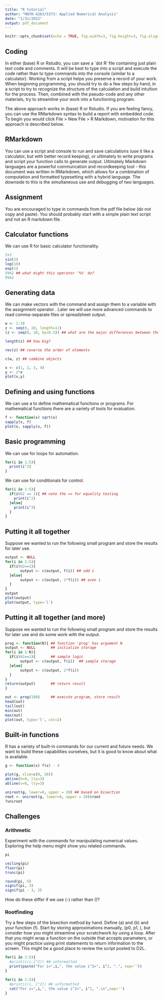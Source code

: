 ```yaml
---
title: "R tutorial"
author: "MATH 4263/5373: Applied Numerical Analysis"
date: "1/31/2022"
output: pdf_document
---
```


```r
knitr::opts_chunk$set(echo = TRUE, fig.width=3, fig.height=3, fig.align="center")
```

## Coding
In either (base) R or Rstudio, you can save a `dot R' file containing just plain text code and comments. It will be best to type into a script and execute the code rather than to type commands into the console (similar to a calculator).  Working from a script helps you preserve a record of your work. When beginning programming, you should try to do a few steps by hand, in a script to try to recognize the structure of the calculation and build intuition for the process.  Then, combined with the pseudo-code and any other materials, try to streamline your work into a functioning program.

The above approach works in (base) R or Rstudio.  If you are feeling fancy, you can use the RMarkdown syntax to build a report with embedded code.   To begin you would click File \> New File \> R Markdown, motivation for this approach is described below.

## RMarkdown
You can use a script and console to run and save calculations (use it like a calculator, but with better record keeping), or ultimately to write programs and script your function calls to generate output. Ultimately Markdown languages are a powerful communcation and recordkeeping tool - this document was written in RMarkdown, which allows for a combination of computation and formatted typesetting with a hybrid \LaTeX{} language.  The downside to this is the simultaneous use and debugging of two languages.

## Assignment
You are encouraged to type in commands from the pdf file below (do not copy and paste). You should probably start with a simple plain text script and not an R markdown file.

## Calculator functions
We can use R for basic calculator functionality.

```r
2+2
sin(2)
log(10)
exp(1)
5%%2 ## what might this operator '%%' do?
6%%2
```
## Generating data

We can make vectors with the \verb|c()| command and assign them to a variable with the assignment operator \verb|<-|.  Later we will use more advanced commands to read comma-separate files or spreadsheet output.

```r
w <- 1:10
z <- seq(0, 10, length=11)
(z <- seq(0, 10, by=0.5)) ## what are the major differences between these lines?

length(z) ## how big?

rev(z) ## reverse the order of elements

c(w, z) ## combine objects

x <- c(1, 2, 3, 4)
y <- 2*x
plot(x,y)
```

## Defining and using functions

We can use a \verb|function(...)| to define mathematical functions or programs.  For mathematical functions there are a variety of tools for evaluation.
```r
f <- function(x) sqrt(x)
sapply(x, f)
plot(x, sapply(x, f))
```

## Basic programming

We can use for loops for automation.
```r
for(i in 1:5){
  print(i^2)
}
```

We can use for conditionals for control.
```r
for(i in 1:5){
  if(i%%2 == 1){ ## note the == for equality testing
    print(i^2)
  }else{
    print(i^3)
  }
}
```

## Putting it all together

Suppose we wanted to run the following small program and store the results for later use.
```r
output <- NULL
for(i in 1:5){
  if(i%%2==1){
       output <- c(output, f(i)) ## odd i
  }else{
       output <- c(output, 2*f(i)) ## even i
  }
}
output
plot(output)
plot(output, type='l')
```



## Putting it all together (and more)

Suppose we wanted to run the following small program and store the results for later use and do some work with the output.

```r
prog <- function(N){ ## function 'prog' has argument N
output <- NULL       ## initialize storage
for(i in 1:N){
  if(i%%2==1){       ## sample logic
       output <- c(output, f(i))  ## sample storage
  }else{
       output <- c(output, 2*f(i))
  }
}
return(output)       ## return result
}

out <- prog(100)     ## execute program, store result
head(out)
tail(out)
min(out)
max(out)
plot(out, type='l', col=2)
```

## Built-in functions

R has a variety of built-in commands for our current and future needs.  We want to build these capabilities ourselves, but it is good to know about what is available.

```r
g <- function(x) f(x) - 4

plot(g, xlim=c(0, 20))
abline(h=0, lty=3)
abline(v=0, lty=3)

uniroot(g, lower=0, upper = 20) ## based on bisection
root <- uniroot(g, lower=0, upper = 20)$root
?uniroot
```

## Challenges

### Arithmetic

Experiment with the commands for manipulating numerical values.  Exploring the help menu might show you related commands.

```r
pi

ceiling(pi)
floor(pi)
trunc(pi)

round(pi, 5)
signif(pi, 3)
signif(pi - 3, 3)

```

How do these differ if we use \(-\pi\) rather than \(\pi\)?

### Rootfinding

Try a few steps of the bisection method by hand.  Define \(a\) and \(b\) and your function \(f\).  Start by storing approximations manually, \(p0, p1, \dots\), but consider how you might streamline your scratchwork by using a loop.  After that you might wrap a function on the outside that accepts parameters, or you might practice using print statements to return information to the screen.  This might be a good place to review the script posted to D2L.

```r
for(i in 1:5){
  #print(c(i,i^2)) ## unformatted
  print(paste("For i=",i,", the value i^2=", i^2, ".", sep=''))
}
```

```r
for(i in 1:5){
  #print(c(i, i^2)) ## unformatted
  cat("For i=",i,", the value i^2=", i^2, ".\n",sep='')
}
```
